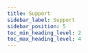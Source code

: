 ---
title: Support
sidebar_label: Support
sidebar_position: 5
toc_min_heading_level: 2
toc_max_heading_level: 4
---


<Support />